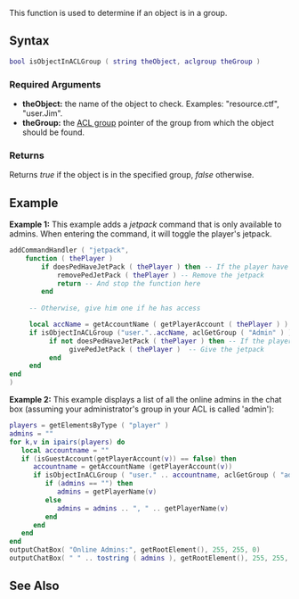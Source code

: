  
{{Server function}} 
{{Note_box|It's recommended ''not'' to use this function to limit features to users that belong to specific groups. Instead use [[/hasObjectPermissionTo.md|hasObjectPermissionTo]]. Using this function forces the server owner to name their group a certain way, whereas using hasObjectPermissionTo allows the owner to give permission for whatever features you restrict to whatever groups they have set up in their ACL.}}
This function is used to determine if an object is in a group.

==Syntax== 
<syntaxhighlight lang="lua">
bool isObjectInACLGroup ( string theObject, aclgroup theGroup )
</syntaxhighlight> 
{{New feature/item|3.0141|1.4.0|6994|{{OOP||[[/aclgroup.md|aclgroup]]:doesContainObject||}}}}
===Required Arguments=== 
*'''theObject:''' the name of the object to check. Examples: "resource.ctf", "user.Jim".
*'''theGroup:''' the [[/ACL group.md|ACL group]] pointer of the group from which the object should be found.

===Returns===
Returns ''true'' if the object is in the specified group, ''false'' otherwise.

==Example== 
''' Example 1:''' This example adds a ''jetpack'' command that is only available to admins.  When entering the command, it will toggle the player's jetpack.
<syntaxhighlight lang="lua">
addCommandHandler ( "jetpack",
    function ( thePlayer )
        if doesPedHaveJetPack ( thePlayer ) then -- If the player have a jetpack already, remove it
            removePedJetPack ( thePlayer ) -- Remove the jetpack
            return -- And stop the function here
        end
		
     -- Otherwise, give him one if he has access

     local accName = getAccountName ( getPlayerAccount ( thePlayer ) ) -- get his account name
     if isObjectInACLGroup ("user."..accName, aclGetGroup ( "Admin" ) ) then -- Does he have access to Admin functions?
          if not doesPedHaveJetPack ( thePlayer ) then -- If the player doesn't have a jetpack give it.
               givePedJetPack ( thePlayer )  -- Give the jetpack
          end
     end
end
)
</syntaxhighlight>

'''Example 2:''' This example displays a list of all the online admins in the chat box (assuming your administrator's group in your ACL is called 'admin'):
<syntaxhighlight lang="lua">
players = getElementsByType ( "player" )
admins = ""
for k,v in ipairs(players) do
   local accountname = ""
   if (isGuestAccount(getPlayerAccount(v)) == false) then
      accountname = getAccountName (getPlayerAccount(v))
      if isObjectInACLGroup ( "user." .. accountname, aclGetGroup ( "admin" ) ) then
         if (admins == "") then
            admins = getPlayerName(v)
         else
            admins = admins .. ", " .. getPlayerName(v)
         end
      end
   end
end
outputChatBox( "Online Admins:", getRootElement(), 255, 255, 0)
outputChatBox( " " .. tostring ( admins ), getRootElement(), 255, 255, 0)
</syntaxhighlight>

==See Also==
{{ACL_functions}}